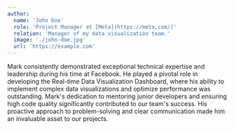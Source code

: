 ```yaml
---
author:
  name: 'John Doe'
  role: 'Project Manager at [Meta](https://meta.com/)'
  relation: 'Manager of my data visualization team.'
  image: './john-doe.jpg'
  url: 'https://example.com'
---
```


Mark consistently demonstrated exceptional technical expertise and leadership during his time at Facebook. He played a pivotal role in developing the Real-time Data Visualization Dashboard, where his ability to implement complex data visualizations and optimize performance was outstanding. Mark's dedication to mentoring junior developers and ensuring high code quality significantly contributed to our team's success. His proactive approach to problem-solving and clear communication made him an invaluable asset to our projects.
